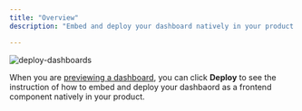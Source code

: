 ```yaml
---
title: "Overview"
description: "Embed and deploy your dashboard natively in your product for your end-users"

---
```


![deploy-dashboards](/images/deploy-dashboards/deploy-dashboards.png)

When you are [previewing a dashboard](/dashboards/point-and-click-interface#preview-an-existing-dashboard), you can click **Deploy**
to see the instruction of how to embed and deploy your dashbaord as a frontend component natively in your product. 
